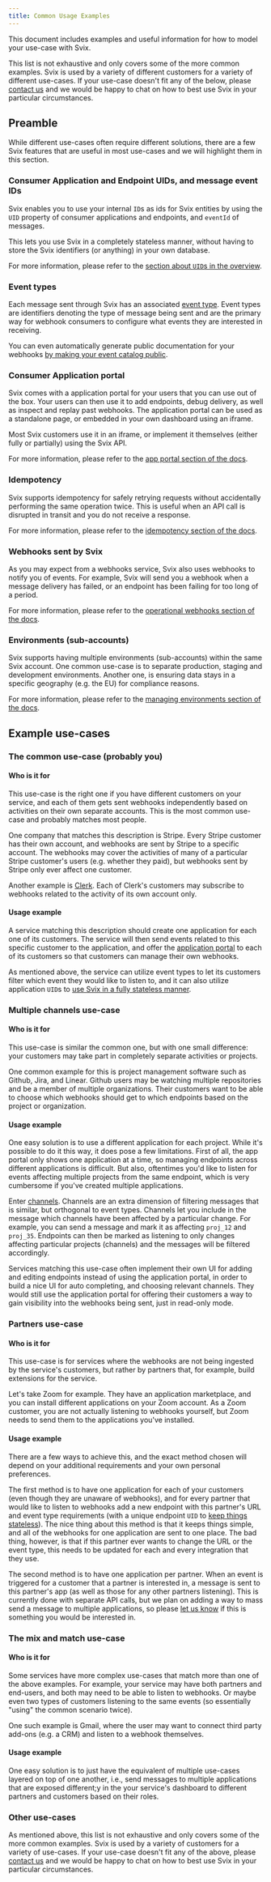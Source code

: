 ```yaml
---
title: Common Usage Examples
---
```




This document includes examples and useful information for how to model your use-case with Svix.

This list is not exhaustive and only covers some of the more common examples. Svix is used by a variety of different customers for a variety of different use-cases. If your use-case doesn't fit any of the below, please [contact us](/get-help/) and we would be happy to chat on how to best use Svix in your particular circumstances.

## Preamble

While different use-cases often require different solutions, there are a few Svix features that are useful in most use-cases and we will highlight them in this section.

### Consumer Application and Endpoint UIDs, and message event IDs

Svix enables you to use your internal `ID`s as ids for Svix entities by using the `UID` property of consumer applications and endpoints, and `eventId` of messages.

This lets you use Svix in a completely stateless manner, without having to store the Svix identifiers (or anything) in your own database.

For more information, please refer to the [section about `UID`s in the overview](./overview.mdx#ids-and-uids).


### Event types

Each message sent through Svix has an associated [event type](./event-types.mdx). Event types are identifiers denoting the type of message being sent and are the primary way for webhook consumers to configure what events they are interested in receiving.

You can even automatically generate public documentation for your webhooks [by making your event catalog public](./event-types.mdx#publishing-your-event-catalog).


### Consumer Application portal

Svix comes with a application portal for your users that you can use out of the box. Your users can then use it to add endpoints, debug delivery, as well as inspect and replay past webhooks. The application portal can be used as a standalone page, or embedded in your own dashboard using an iframe.

Most Svix customers use it in an iframe, or implement it themselves (either fully or partially) using the Svix API.

For more information, please refer to the [app portal section of the docs](./app-portal.mdx).


### Idempotency

Svix supports idempotency for safely retrying requests without accidentally performing the same operation twice. This is useful when an API call is disrupted in transit and you do not receive a response.

For more information, please refer to the [idempotency section of the docs](./idempotency.mdx).


### Webhooks sent by Svix

As you may expect from a webhooks service, Svix also uses webhooks to notify you of events. For example, Svix will send you a webhook when a message delivery has failed, or an endpoint has been failing for too long of a period.

For more information, please refer to the [operational webhooks section of the docs](./incoming-webhooks.mdx).


### Environments (sub-accounts)

Svix supports having multiple environments (sub-accounts) within the same Svix account. One common use-case is to separate production, staging and development environments. Another one, is ensuring data stays in a specific geography (e.g. the EU) for compliance reasons.

For more information, please refer to the [managing environments section of the docs](./account/environments.mdx).


## Example use-cases

### The common use-case (probably you)

#### Who is it for

This use-case is the right one if you have different customers on your service, and each of them gets sent webhooks independently based on activities on their own separate accounts. This is the most common use-case and probably matches most people.

One company that matches this description is Stripe. Every Stripe customer has their own account, and webhooks are sent by Stripe to a specific account. The webhooks may cover the activities of many of a particular Stripe customer's users (e.g. whether they paid), but webhooks sent by Stripe only ever affect one customer.

Another example is [Clerk](https://clerk.dev). Each of Clerk's customers may subscribe to webhooks related to the activity of its own account only.


#### Usage example

A service matching this description should create one application for each one of its customers. The service will then send events related to this specific customer to the application, and offer the [application portal](./app-portal.mdx) to each of its customers so that customers can manage their own webhooks.

As mentioned above, the service can utilize event types to let its customers filter which event they would like to listen to, and it can also utilize application `UID`s to [use Svix in a fully stateless manner](./overview.mdx#ids-and-uids).


### Multiple channels use-case

#### Who is it for

This use-case is similar the common one, but with one small difference: your customers may take part in completely separate activities or projects.

One common example for this is project management software such as Github, Jira, and Linear. Github users may be watching multiple repositories and be a member of multiple organizations. Their customers want to be able to choose which webhooks should get to which endpoints based on the project or organization.

#### Usage example

One easy solution is to use a different application for each project. While it's possible to do it this way, it does pose a few limitations. First of all, the app portal only shows one application at a time, so managing endpoints across different applications is difficult. But also, oftentimes you'd like to listen for events affecting multiple projects from the same endpoint, which is very cumbersome if you've created multiple applications.

Enter [channels](./channels.mdx). Channels are an extra dimension of filtering messages that is similar, but orthogonal to event types. Channels let you include in the message which channels have been affected by a particular change. For example, you can send a message and mark it as affecting `proj_12` and `proj_35`. Endpoints can then be marked as listening to only changes affecting particular projects (channels) and the messages will be filtered accordingly.

Services matching this use-case often implement their own UI for adding and editing endpoints instead of using the application portal, in order to build a nice UI for auto completing, and choosing relevant channels. They would still use the application portal for offering their customers a way to gain visibility into the webhooks being sent, just in read-only mode.


### Partners use-case

#### Who is it for

This use-case is for services where the webhooks are not being ingested by the service's customers, but rather by partners that, for example, build extensions for the service.

Let's take Zoom for example. They have an application marketplace, and you can install different applications on your Zoom account. As a Zoom customer, you are not actually listening to webhooks yourself, but Zoom needs to send them to the applications you've installed.

#### Usage example

There are a few ways to achieve this, and the exact method chosen will depend on your additional requirements and your own personal preferences.

The first method is to have one application for each of your customers (even though they are unaware of webhooks), and for every partner that would like to listen to webhooks add a new endpoint with this partner's URL and event type requirements (with a unique endpoint `UID` to [keep things stateless](./overview.mdx#ids-and-uids)). The nice thing about this method is that it keeps things simple, and all of the webhooks for one application are sent to one place. The bad thing, however, is that if this partner ever wants to change the URL or the event type, this needs to be updated for each and every integration that they use.

The second method is to have one application per partner. When an event is triggered for a customer that a partner is interested in, a message is sent to this partner's app (as well as those for any other partners listening). This is currently done with separate API calls, but we plan on adding a way to mass send a message to multiple applications, so please [let us know](./get-help.mdx) if this is something you would be interested in.


### The mix and match use-case

#### Who is it for

Some services have more complex use-cases that match more than one of the above examples. For example, your service may have both partners and end-users, and both may need to be able to listen to webhooks. Or maybe even two types of customers listening to the same events (so essentially "using" the common scenario twice).

One such example is Gmail, where the user may want to connect third party add-ons (e.g. a CRM) and listen to a webhook themselves.

#### Usage example

One easy solution is to just have the equivalent of multiple use-cases layered on top of one another, i.e., send messages to multiple applications that are exposed different;y in the your service's dashboard to different partners and customers based on their roles.


### Other use-cases

As mentioned above, this list is not exhaustive and only covers some of the more common examples. Svix is used by a variety of customers for a variety of use-cases. If your use-case doesn't fit any of the above, please [contact us](/get-help/) and we would be happy to chat on how to best use Svix in your particular circumstances.
